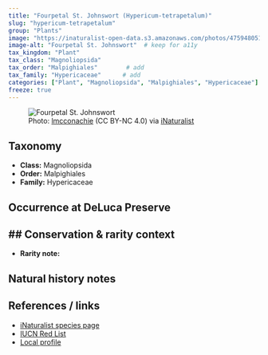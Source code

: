 ```yaml
---
title: "Fourpetal St. Johnswort (Hypericum-tetrapetalum)"
slug: "hypericum-tetrapetalum"
group: "Plants"
image: "https://inaturalist-open-data.s3.amazonaws.com/photos/475948051/large.jpg"        # keep for thumbnails
image-alt: "Fourpetal St. Johnswort"  # keep for a11y
tax_kingdom: "Plant"
tax_class: "Magnoliopsida"
tax_order: "Malpighiales"        # add
tax_family: "Hypericaceae"      # add
categories: ["Plant", "Magnoliopsida", "Malpighiales", "Hypericaceae"]
freeze: true
---
```


<figure class="species-figure">
  <img src="https://inaturalist-open-data.s3.amazonaws.com/photos/475948051/large.jpg" alt="Fourpetal St. Johnswort" class="species-photo" />
  <figcaption class="photo-credit">Photo: <a href="https://www.inaturalist.org/people/lmcconachie">lmcconachie</a> (CC BY-NC 4.0) via <a href="https://www.inaturalist.org/observations/265046708">iNaturalist</a></figcaption>
</figure>

## Taxonomy
- **Class:** Magnoliopsida
- **Order:** Malpighiales
- **Family:** Hypericaceae

## Occurrence at DeLuca Preserve


## Conservation & rarity context
- 
- **Rarity note:** 

## Natural history notes


## References / links
- [iNaturalist species page](https://www.inaturalist.org/taxa/128076-Hypericum-tetrapetalum)
- [IUCN Red List](NA)
- [Local profile](NA)
